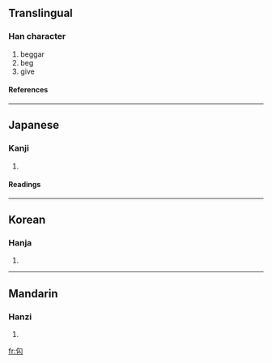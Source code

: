 ==Translingual==
===Han character===
{{Han char|rad=勹|as=03|sn=5|four=|canj=心女人 (PVO)}}
# beggar
# beg
# give
====References====
{{Han ref|kx=0150.250|dkj=02504|dj=0339.170|hdz=10257.030|uh=5303|ud=21251}}
----
==Japanese==
===Kanji===
{{ja-kanji|grade=|rs=勹03}}
# {{defn|Japanese}} 
====Readings====
{{ja-readings|on=[[かつ]] (katsu), [[かち]] (kachi), [[かい]] (kai)|kun=[[こう]] (kou), [[あたえる]] (ataeru)}}
----
==Korean==
===Hanja===
{{ko-hanja|hangeul=개|rv=gae|mr=kae}}
# {{defn|Korean}}
----
==Mandarin==
===Hanzi===
{{cmn-hanzi|pin=gài (gai4)|wg=kai<sup>4</sup>}}
# {{defn|Mandarin}}

[[fr:匃]]